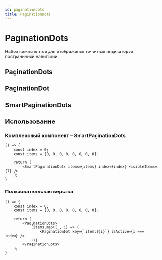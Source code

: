 ```yaml
---
id: paginationdots
title: PaginationDots
---
```



# PaginationDots
Набор компонентов для отображения точечных индикаторов постраничной навигации.

## PaginationDots
<Description name="PaginationDots" />

## PaginationDot
<Description name="PaginationDot" />

## SmartPaginationDots
<Description name="SmartPaginationDots" />
<PropsTable name="SmartPaginationDots" />

## Использование

### Комплексный компонент – SmartPaginationDots
```tsx live
() => {
    const index = 0;
    const items = [0, 0, 0, 0, 0, 0, 0, 0];

    return (
        <SmartPaginationDots items={items} index={index} visibleItems={7} />
    );
}
```

### Пользовательская верстка
```tsx live
() => {
    const index = 0;
    const items = [0, 0, 0, 0, 0, 0, 0, 0];

    return (
        <PaginationDots>
            {items.map((_, i) => (
                <PaginationDot key={`item:${i}`} isActive={i === index} />
            ))}
        </PaginationDots>
    );
}
```
